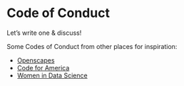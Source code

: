# Code of Conduct

Let's write one & discuss!

Some Codes of Conduct from other places for inspiration:

-   [Openscapes](https://openscapes.org/code-of-conduct.html)
-   [Code for America](https://codeforamerica.org/code-of-conduct/)
-   [Women in Data Science](https://www.widsconference.org/codeofconduct.html#:~:text=All%20participants%20are%20expected%20to,or%20harassing%20behavior%20and%20speech.)
